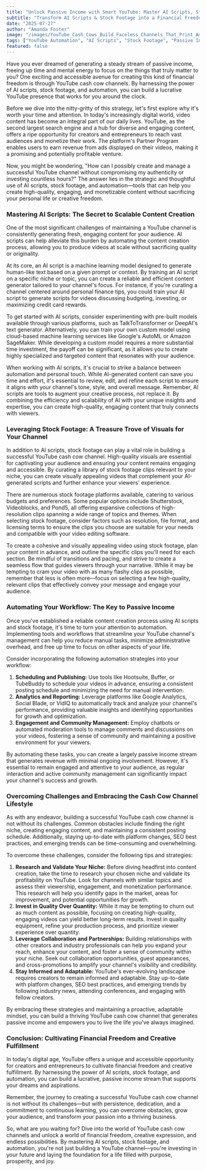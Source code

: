 ```yaml
---
title: "Unlock Passive Income with Smart YouTube: Master AI Scripts, Stock Footage, and Automation for Cash Cow Channels"
subtitle: "Transform AI Scripts & Stock Footage into a Financial Freedom Machine on YouTube"
date: "2025-07-27"
author: "Amanda Foster"
image: "/images/YouTube_Cash_Cows_Build_Faceless_Channels_That_Print_Ad_Revenue__Use_AI_scripts_stock_footage_and_automation_to_grow_passive_YouTube_income_4e6dd997.jpg"
tags: ["YouTube Automation", "AI Scripts", "Stock Footage", "Passive Income"]
featured: false
---
```


Have you ever dreamed of generating a steady stream of passive income, freeing up time and mental energy to focus on the things that truly matter to you? One exciting and accessible avenue for creating this kind of financial freedom is through YouTube cash cow channels. By harnessing the power of AI scripts, stock footage, and automation, you can build a lucrative YouTube presence that works for you around the clock.

Before we dive into the nitty-gritty of this strategy, let's first explore why it's worth your time and attention. In today's increasingly digital world, video content has become an integral part of our daily lives. YouTube, as the second largest search engine and a hub for diverse and engaging content, offers a ripe opportunity for creators and entrepreneurs to reach vast audiences and monetize their work. The platform's Partner Program enables users to earn revenue from ads displayed on their videos, making it a promising and potentially profitable venture.

Now, you might be wondering, "How can I possibly create and manage a successful YouTube channel without compromising my authenticity or investing countless hours?" The answer lies in the strategic and thoughtful use of AI scripts, stock footage, and automation—tools that can help you create high-quality, engaging, and monetizable content without sacrificing your personal life or creative freedom.

### Mastering AI Scripts: The Secret to Scalable Content Creation

One of the most significant challenges of maintaining a YouTube channel is consistently generating fresh, engaging content for your audience. AI scripts can help alleviate this burden by automating the content creation process, allowing you to produce videos at scale without sacrificing quality or originality.

At its core, an AI script is a machine learning model designed to generate human-like text based on a given prompt or context. By training an AI script on a specific niche or topic, you can create a reliable and efficient content generator tailored to your channel's focus. For instance, if you're curating a channel centered around personal finance tips, you could train your AI script to generate scripts for videos discussing budgeting, investing, or maximizing credit card rewards.

To get started with AI scripts, consider experimenting with pre-built models available through various platforms, such as TalkToTransformer or DeepAI's text generator. Alternatively, you can train your own custom model using cloud-based machine learning services like Google's AutoML or Amazon SageMaker. While developing a custom model requires a more substantial time investment, the payoff can be significant, as it allows you to create highly specialized and targeted content that resonates with your audience.

When working with AI scripts, it's crucial to strike a balance between automation and personal touch. While AI-generated content can save you time and effort, it's essential to review, edit, and refine each script to ensure it aligns with your channel's tone, style, and overall message. Remember, AI scripts are tools to augment your creative process, not replace it. By combining the efficiency and scalability of AI with your unique insights and expertise, you can create high-quality, engaging content that truly connects with viewers.

### Leveraging Stock Footage: A Treasure Trove of Visuals for Your Channel

In addition to AI scripts, stock footage can play a vital role in building a successful YouTube cash cow channel. High-quality visuals are essential for captivating your audience and ensuring your content remains engaging and accessible. By curating a library of stock footage clips relevant to your niche, you can create visually appealing videos that complement your AI-generated scripts and further enhance your viewers' experience.

There are numerous stock footage platforms available, catering to various budgets and preferences. Some popular options include Shutterstock, Videoblocks, and Pond5, all offering expansive collections of high-resolution clips spanning a wide range of topics and themes. When selecting stock footage, consider factors such as resolution, file format, and licensing terms to ensure the clips you choose are suitable for your needs and compatible with your video editing software.

To create a cohesive and visually appealing video using stock footage, plan your content in advance, and outline the specific clips you'll need for each section. Be mindful of transitions and pacing, and strive to create a seamless flow that guides viewers through your narrative. While it may be tempting to cram your video with as many flashy clips as possible, remember that less is often more—focus on selecting a few high-quality, relevant clips that effectively convey your message and engage your audience.

### Automating Your Workflow: The Key to Passive Income

Once you've established a reliable content creation process using AI scripts and stock footage, it's time to turn your attention to automation. Implementing tools and workflows that streamline your YouTube channel's management can help you reduce manual tasks, minimize administrative overhead, and free up time to focus on other aspects of your life.

Consider incorporating the following automation strategies into your workflow:

1. **Scheduling and Publishing:** Use tools like Hootsuite, Buffer, or TubeBuddy to schedule your videos in advance, ensuring a consistent posting schedule and minimizing the need for manual intervention.
2. **Analytics and Reporting:** Leverage platforms like Google Analytics, Social Blade, or VidIQ to automatically track and analyze your channel's performance, providing valuable insights and identifying opportunities for growth and optimization.
3. **Engagement and Community Management:** Employ chatbots or automated moderation tools to manage comments and discussions on your videos, fostering a sense of community and maintaining a positive environment for your viewers.

By automating these tasks, you can create a largely passive income stream that generates revenue with minimal ongoing involvement. However, it's essential to remain engaged and attentive to your audience, as regular interaction and active community management can significantly impact your channel's success and growth.

### Overcoming Challenges and Embracing the Cash Cow Channel Lifestyle

As with any endeavor, building a successful YouTube cash cow channel is not without its challenges. Common obstacles include finding the right niche, creating engaging content, and maintaining a consistent posting schedule. Additionally, staying up-to-date with platform changes, SEO best practices, and emerging trends can be time-consuming and overwhelming.

To overcome these challenges, consider the following tips and strategies:

1. **Research and Validate Your Niche:** Before diving headfirst into content creation, take the time to research your chosen niche and validate its profitability on YouTube. Look for channels with similar topics and assess their viewership, engagement, and monetization performance. This research will help you identify gaps in the market, areas for improvement, and potential opportunities for growth.
2. **Invest in Quality Over Quantity:** While it may be tempting to churn out as much content as possible, focusing on creating high-quality, engaging videos can yield better long-term results. Invest in quality equipment, refine your production process, and prioritize viewer experience over quantity.
3. **Leverage Collaboration and Partnerships:** Building relationships with other creators and industry professionals can help you expand your reach, enhance your content, and foster a sense of community within your niche. Seek out collaboration opportunities, guest appearances, and cross-promotions to amplify your channel's visibility and credibility.
4. **Stay Informed and Adaptable:** YouTube's ever-evolving landscape requires creators to remain informed and adaptable. Stay up-to-date with platform changes, SEO best practices, and emerging trends by following industry news, attending conferences, and engaging with fellow creators.

By embracing these strategies and maintaining a proactive, adaptable mindset, you can build a thriving YouTube cash cow channel that generates passive income and empowers you to live the life you've always imagined.

### Conclusion: Cultivating Financial Freedom and Creative Fulfillment

In today's digital age, YouTube offers a unique and accessible opportunity for creators and entrepreneurs to cultivate financial freedom and creative fulfillment. By harnessing the power of AI scripts, stock footage, and automation, you can build a lucrative, passive income stream that supports your dreams and aspirations.

Remember, the journey to creating a successful YouTube cash cow channel is not without its challenges—but with persistence, dedication, and a commitment to continuous learning, you can overcome obstacles, grow your audience, and transform your passion into a thriving business.

So, what are you waiting for? Dive into the world of YouTube cash cow channels and unlock a world of financial freedom, creative expression, and endless possibilities. By mastering AI scripts, stock footage, and automation, you're not just building a YouTube channel—you're investing in your future and laying the foundation for a life filled with purpose, prosperity, and joy.